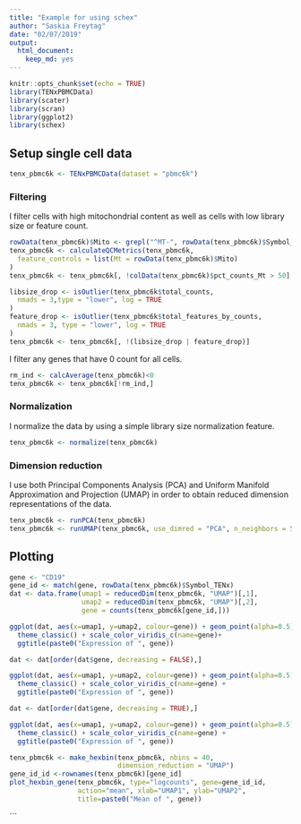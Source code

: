 ```yaml
---
title: "Example for using schex"
author: "Saskia Freytag"
date: "02/07/2019"
output:
  html_document:
    keep_md: yes
---
```


```r
knitr::opts_chunk$set(echo = TRUE)
library(TENxPBMCData)
library(scater)
library(scran)
library(ggplot2)
library(schex)
```

## Setup single cell data

```r
tenx_pbmc6k <- TENxPBMCData(dataset = "pbmc6k")
```

### Filtering

I filter cells with high mitochondrial content as well as cells with low
library size or feature count.

```r
rowData(tenx_pbmc6k)$Mito <- grepl("^MT-", rowData(tenx_pbmc6k)$Symbol_TENx)
tenx_pbmc6k <- calculateQCMetrics(tenx_pbmc6k,
  feature_controls = list(Mt = rowData(tenx_pbmc6k)$Mito)
)
tenx_pbmc6k <- tenx_pbmc6k[, !colData(tenx_pbmc6k)$pct_counts_Mt > 50]

libsize_drop <- isOutlier(tenx_pbmc6k$total_counts,
  nmads = 3,type = "lower", log = TRUE
)
feature_drop <- isOutlier(tenx_pbmc6k$total_features_by_counts,
  nmads = 3, type = "lower", log = TRUE
)
tenx_pbmc6k <- tenx_pbmc6k[, !(libsize_drop | feature_drop)]
```

I filter any genes that have 0 count for all cells.

```r
rm_ind <- calcAverage(tenx_pbmc6k)<0
tenx_pbmc6k <- tenx_pbmc6k[!rm_ind,]
```

### Normalization

I normalize the data by using a simple library size normalization feature.

```r
tenx_pbmc6k <- normalize(tenx_pbmc6k)
```

### Dimension reduction

I use both Principal Components Analysis (PCA) and Uniform Manifold 
Approximation and Projection (UMAP) in order to obtain reduced dimension 
representations of the data.

```r
tenx_pbmc6k <- runPCA(tenx_pbmc6k)
tenx_pbmc6k <- runUMAP(tenx_pbmc6k, use_dimred = "PCA", n_neighbors = 50)
```

## Plotting

```r
gene <- "CD19"
gene_id <- match(gene, rowData(tenx_pbmc6k)$Symbol_TENx)
dat <- data.frame(umap1 = reducedDim(tenx_pbmc6k, "UMAP")[,1],
                  umap2 = reducedDim(tenx_pbmc6k, "UMAP")[,2],
                  gene = counts(tenx_pbmc6k[gene_id,]))

ggplot(dat, aes(x=umap1, y=umap2, colour=gene)) + geom_point(alpha=0.5) +
  theme_classic() + scale_color_viridis_c(name=gene)+ 
  ggtitle(paste0("Expression of ", gene))
```

```r
dat <- dat[order(dat$gene, decreasing = FALSE),]

ggplot(dat, aes(x=umap1, y=umap2, colour=gene)) + geom_point(alpha=0.5) +
  theme_classic() + scale_color_viridis_c(name=gene) + 
  ggtitle(paste0("Expression of ", gene))
```

```r
dat <- dat[order(dat$gene, decreasing = TRUE),]

ggplot(dat, aes(x=umap1, y=umap2, colour=gene)) + geom_point(alpha=0.5) +
  theme_classic() + scale_color_viridis_c(name=gene) + 
  ggtitle(paste0("Expression of ", gene))
```

```r
tenx_pbmc6k <- make_hexbin(tenx_pbmc6k, nbins = 40, 
                           dimension_reduction = "UMAP")
gene_id_id <-rownames(tenx_pbmc6k)[gene_id]
plot_hexbin_gene(tenx_pbmc6k, type="logcounts", gene=gene_id_id, 
                 action="mean", xlab="UMAP1", ylab="UMAP2", 
                 title=paste0("Mean of ", gene))
```
```

